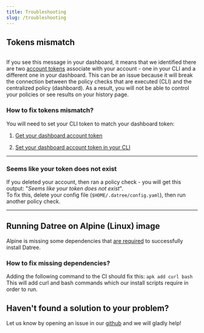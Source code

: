 ```yaml
---
title: Troubleshooting
slug: /troubleshooting
---
```


## Tokens mismatch

<img src='/img/troubleshooting/1.avif' alt='' />

If you see this message in your dashboard, it means that we identified there are two [account tokens](/setup/account-token) associate with your account - one in your CLI and a different one in your dashboard. This can be an issue because it will break the connection between the policy checks that are executed (CLI) and the centralized policy (dashboard). As a result, you will not be able to control your policies or see results on your history page.

### How to fix tokens mismatch?

You will need to set your CLI token to match your dashboard token:

1.  [Get your dashboard account token](/setup/account-token#1-get-your-account-token-from-the-dashboard)

2.  [Set your dashboard account token in your CLI](/setup/account-token#2-set-your-token-in-the-cli)

---

### Seems like your token does not exist

If you deleted your account, then ran a policy check - you will get this output: "_Seems like your token does not exist_".  
To fix this, delete your config file (`$HOME/.datree/config.yaml`), then run another policy check.

---

## Running Datree on Alpine (Linux) image

Alpine is missing some dependencies that [are required](https://github.com/datreeio/helm-datree/issues/22) to successfully install Datree.

### How to fix missing dependencies?

Adding the following command to the CI should fix this: `apk add curl bash`
This will add curl and bash commands which our install scripts require in order to run.

## Haven't found a solution to your problem?

Let us know by opening an issue in our [github](https://github.com/datreeio/datree) and we will gladly help!
